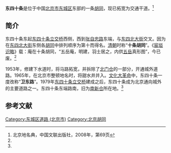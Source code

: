 {{for|[[北京地铁二号线|北京地铁二号线]]的中途站|东四十条站}}
{{Coord|39.93227|116.41740|type:landmark_region:CN-11_source:GoogleMaps|display=title}}
{{Infobox China Road
|路牌类型 = Beijing
|道路方向 = WE
|中文道路名称 = 东四十条
|道路名称拼音 = DONGSI SHITIAO
|图片 = Dongsi Shitiao at Dongzhimen South Alley (20210207134313).jpg
|图片说明 = 东四十条与[[东直门南小街|东直门南小街]]/[[朝阳门北小街|朝阳门北小街]]交叉处（2021年2月）
|道路属性 = 城市主干道
|道路总长度 = 
|车速限制 = 70
|行车线数量 = 双线6车道
|所在地区 = [[北京市|北京市]][[东城区_(北京市)|东城区]]
|起点 = [[东四十条桥|东四十条桥]]
|终点 = [[东四北大街|东四北大街]]
|路段主要建筑 = [[南新仓|南新仓]]
}}

'''东四十条'''是位于中国[[北京市|北京市]][[东城区_(北京市)|东城区]]东部的一条[[胡同|胡同]]，现已拓宽为交通干道。<ref name=bjdmd>北京地名典，中国文联出版社，2008年，第69页</ref>

==简介==
东四十条东起[[东四十条桥|东四十条立交桥]]西侧，西到[[张自忠路_(北京)|张自忠路]]东端，与[[东四北大街|东四北大街]]交叉。因为在[[东四北大街|东四北大街]]东侧各[[胡同|胡同]]中排列顺序为第十而得名。[[清朝|清朝]]时称“'''十条胡同'''”。《[[宸垣识略|宸垣识略]]》载：庵在十条胡同，“五岳庵，明建，羽士居之，内供[[五岳|五岳]]真形图”，今已废。<ref name=bjdmd/>

1953年，修建下水道时，将马路拓宽，并拆除了[[北门仓|北门仓]]的一部分，开通城外道路。1965年，在北京市整顿地名时，将甜水井并入。[[文化大革命|文化大革命]]中，东四十条一度改称“'''卫东路'''”。1979年[[东四十条桥|东四十条立交桥]]建成之后，东四十条成为北京通向城外的主要道路之一。东四十条东端路南，旧为[[南新仓|南新仓]]所在地。<ref name=bjdmd/>

==参考文献==
{{reflist}}

{{平安大街}}
[[Category:东城区道路_(北京市)|Category:东城区道路 (北京市)]]
[[Category:北京胡同|Category:北京胡同]]